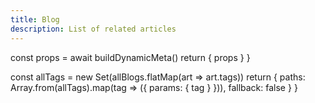 ```yaml
---
title: Blog
description: List of related articles
---
```




  const props = await buildDynamicMeta()
  return { props }
}

  const allTags = new Set(allBlogs.flatMap(art => art.tags))
  return {
    paths: Array.from(allTags).map(tag => ({ params: { tag } })),
    fallback: false
  }
}

